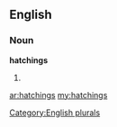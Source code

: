 ==English==

===Noun===
'''hatchings'''

# {{plural of|[[hatching]]}}

[[Category:English plurals]]

[[ar:hatchings]]
[[my:hatchings]]